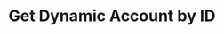 ---
openapi: /openapi.json GET /virtual-accounts/{id}
title: Get Dynamic Account by ID
description: Get details of your created dynamic account by its ID.
---